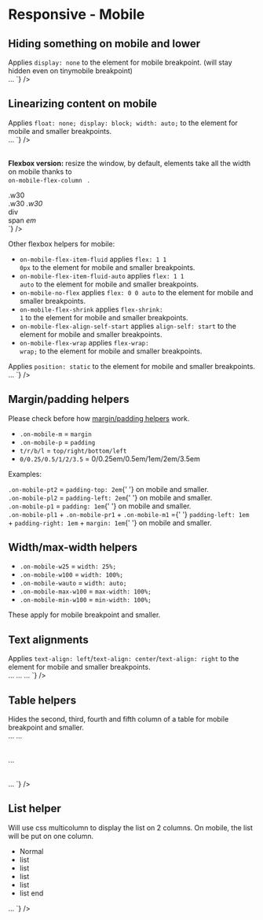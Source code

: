 

<Meta title={getTitle(__filename)} />

# Responsive - Mobile

## Hiding something on mobile and lower

<div class="flex flex-justify-space-between mb-8 on-mobile-flex-column">
    <div class="w49 flex-align-self-center">
        Applies <code>display: none</code> to the element for mobile breakpoint. (will stay hidden even on tinymobile
        breakpoint)
    </div>
    <div class="w49">
        <Source
            language="html"
            light
            format
            code={`
<span className="no-mobile">…</span>
`}
        />
    </div>
</div>

## Linearizing content on mobile

<div class="flex flex-justify-space-between mb-8 on-mobile-flex-column">
    <div class="w49 flex-align-self-center">
        Applies <code>float: none; display: block; width: auto;</code> to the element for mobile and smaller
        breakpoints.
    </div>
    <div class="w49">
        <Source
            language="html"
            light
            format
            code={`
<span className="auto-mobile">…</span>
`}
        />
    </div>
</div>

<br />

<strong>Flexbox version:</strong> resize the window, by default, elements take all the width on mobile thanks to <code>
    on-mobile-flex-column
</code>
.

<div class="flex flex-justify-space-between mb-8 on-mobile-flex-column">
  <div class="w49 flex-align-self-center">
    <div class="flex flex-justify-space-between on-mobile-flex-column border color-global-light">
      <div class="bg-primary p1 w30">.w30</div>
      <span class="bg-primary p1 w30">.w30</span>
      <em class="bg-primary p1 w30">.w30</em>
    </div>
  </div>
  <div class="w49 flex-align-self-center">
<Source
  language='html'
  light
  format
  code={`
<div className="flex flex-justify-space-between on-mobile-flex-column">
  <div className="w30">div</div>
  <span className="w30">span</span>
  <em className="w30">em</em>
</div>
`}
/>

  </div>
</div>

Other flexbox helpers for mobile:

-   <code>on-mobile-flex-item-fluid</code> applies <code>flex: 1 1 0px</code> to the element for mobile and smaller breakpoints.
-   <code>on-mobile-flex-item-fluid-auto</code> applies <code>flex: 1 1 auto</code> to the element for mobile and smaller
    breakpoints.
-   <code>on-mobile-no-flex</code> applies <code>flex: 0 0 auto</code> to the element for mobile and smaller breakpoints.
-   <code>on-mobile-flex-shrink</code> applies <code>flex-shrink: 1</code> to the element for mobile and smaller breakpoints.
-   <code>on-mobile-flex-align-self-start</code> applies <code>align-self: start</code> to the element for mobile and smaller
    breakpoints.
-   <code>on-mobile-flex-wrap</code> applies <code>flex-wrap: wrap;</code> to the element for mobile and smaller breakpoints.

<div class="flex flex-justify-space-between mb-8 on-mobile-flex-column">
    <div class="w49 flex-align-self-center">
        Applies <code>position: static</code> to the element for mobile and smaller breakpoints.
    </div>
    <div class="w49">
        <Source
            language="html"
            light
            format
            code={`
<span className="on-mobile-static">…</span>
`}
        />
    </div>
</div>

## Margin/padding helpers

Please check before how <a href="?path=/docs/front-end-helpers-margin-padding--page">margin/padding helpers</a> work.

-   <code>.on-mobile-m</code> = <code>margin</code>
-   <code>.on-mobile-p</code> = <code>padding</code>
-   <code>t/r/b/l</code> = <code>top/right/bottom/left</code>
-   <code>0/0.25/0.5/1/2/3.5</code> = 0/0.25em/0.5em/1em/2em/3.5em

Examples:

<div class="flex flex-justify-space-between mb-4 on-mobile-flex-column">
    <div class="w49 mb-4 md:mb-0 border">
        <div class="on-mobile-pt2 bg-primary ">
            <code>.on-mobile-pt2</code> = <code>padding-top: 2em</code>{' '}
            <span class="color-white">on mobile and smaller</span>.
        </div>
    </div>
    <div class="w49 mb-4 md:mb-0 border">
        <div class="on-mobile-pl2 bg-primary">
            <code>.on-mobile-pl2</code> = <code>padding-left: 2em</code>{' '}
            <span class="color-white">on mobile and smaller</span>.
        </div>
    </div>
</div>
<div class="flex flex-justify-space-between mb-8 on-mobile-flex-column">
    <div class="w49 mb-4 md:mb-0 border">
        <div class="on-mobile-p1 bg-primary">
            <code>.on-mobile-p1</code> = <code>padding: 1em</code>{' '}
            <span class="color-white">on mobile and smaller</span>.
        </div>
    </div>
    <div class="w49 mb-4 md:mb-0 border">
        <div class="on-mobile-pl1 on-mobile-pr1 m-4 md:m-0 bg-primary">
            <code>.on-mobile-pl1</code> + <code>.on-mobile-pr1</code> + <code>.on-mobile-m1</code> ={' '}
            <code>padding-left: 1em</code> + <code>padding-right: 1em</code> + <code>margin: 1em</code>{' '}
            <span class="color-white">on mobile and smaller</span>.
        </div>
    </div>
</div>

## Width/max-width helpers

<div>
    <ul class="list-2columns on-mobile-list-1column">
        <li>
            <code>.on-mobile-w25</code> = <code>width: 25%;</code>
        </li>
        <li>
            <code>.on-mobile-w100</code> = <code>width: 100%;</code>
        </li>
        <li>
            <code>.on-mobile-wauto</code> = <code>width: auto;</code>
        </li>
        <li>
            <code>.on-mobile-max-w100</code> = <code>max-width: 100%;</code>
        </li>
        <li>
            <code>.on-mobile-min-w100</code> = <code>min-width: 100%;</code>
        </li>
    </ul>
</div>

These apply for mobile breakpoint and smaller.

## Text alignments

<div class="flex flex-justify-space-between mb-8 on-mobile-flex-column">
    <div class="w49 flex-align-self-center">
        Applies <code>text-align: left</code>/<code>text-align: center</code>/<code>text-align: right</code> to the
        element for mobile and smaller breakpoints.
    </div>
    <div class="w49">
        <Source
            language="html"
            light
            format
            code={`
<span className="on-mobile-text-left">…</span>
<span className="on-mobile-text-center">…</span>
<span className="on-mobile-text-right">…</span>
`}
        />
    </div>
</div>

## Table helpers

<div class="flex flex-justify-space-between mb-8 on-mobile-flex-column">
  <div class="w49 flex-align-self-center">
	Hides the second, third, fourth and fifth column of a table for mobile breakpoint and smaller.
  </div>
  <div class="w49">
<Source
  language='html'
  light
  format
  code={`
<table className="on-mobile-hide-td2">…
<table className="on-mobile-hide-td3">…
<table className="on-mobile-hide-td4">…
<table className="on-mobile-hide-td5">…
`}
/>

  </div>
</div>

## List helper

<div class="flex flex-justify-space-between mb-8 on-mobile-flex-column">
    <div class="w49 flex-align-self-center">
        Will use css multicolumn to display the list on 2 columns. On mobile, the list will be put on one column.
        <ul class="list-2columns on-mobile-list-1column">
            <li>Normal</li>
            <li>list</li>
            <li>list</li>
            <li>list</li>
            <li>list</li>
            <li>list end</li>
        </ul>
    </div>
    <div class="w49">
        <Source
            language="html"
            light
            format
            code={`
<ul className="list-2columns on-mobile-list-1column">
…
</ul>
`}
        />
    </div>
</div>

